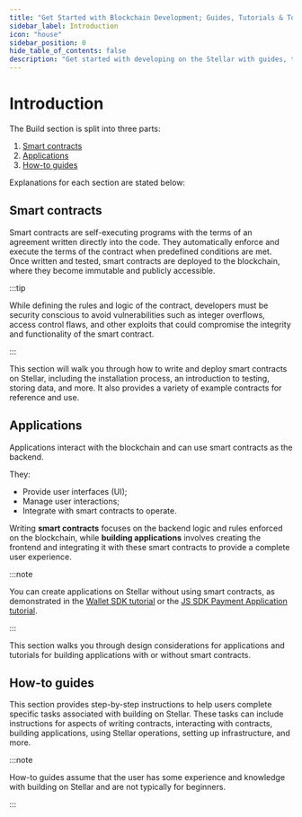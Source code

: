 ```yaml
---
title: "Get Started with Blockchain Development; Guides, Tutorials & Tools"
sidebar_label: Introduction
icon: "house"
sidebar_position: 0
hide_table_of_contents: false
description: "Get started with developing on the Stellar with guides, tutorials, tools, and resources. Learn how to write smart contracts, build applications, and more."
---
```


# Introduction

The Build section is split into three parts:

1. [Smart contracts](/docs/build/smart-contracts)
2. [Applications](/docs/build/apps)
3. [How-to guides](/docs/build/guides)

Explanations for each section are stated below:

## Smart contracts

Smart contracts are self-executing programs with the terms of an agreement written directly into the code. They automatically enforce and execute the terms of the contract when predefined conditions are met. Once written and tested, smart contracts are deployed to the blockchain, where they become immutable and publicly accessible.

:::tip

While defining the rules and logic of the contract, developers must be security conscious to avoid vulnerabilities such as integer overflows, access control flaws, and other exploits that could compromise the integrity and functionality of the smart contract.

:::

This section will walk you through how to write and deploy smart contracts on Stellar, including the installation process, an introduction to testing, storing data, and more. It also provides a variety of example contracts for reference and use.

## Applications

Applications interact with the blockchain and can use smart contracts as the backend.

They:

- Provide user interfaces (UI);
- Manage user interactions;
- Integrate with smart contracts to operate.

Writing **smart contracts** focuses on the backend logic and rules enforced on the blockchain, while **building applications** involves creating the frontend and integrating it with these smart contracts to provide a complete user experience.

:::note

You can create applications on Stellar without using smart contracts, as demonstrated in the [Wallet SDK tutorial](./apps/wallet/overview.mdx) or the [JS SDK Payment Application tutorial](./apps/example-application-tutorial/overview.mdx).

:::

This section walks you through design considerations for applications and tutorials for building applications with or without smart contracts.

## How-to guides

This section provides step-by-step instructions to help users complete specific tasks associated with building on Stellar. These tasks can include instructions for aspects of writing contracts, interacting with contracts, building applications, using Stellar operations, setting up infrastructure, and more.

:::note

How-to guides assume that the user has some experience and knowledge with building on Stellar and are not typically for beginners.

:::
